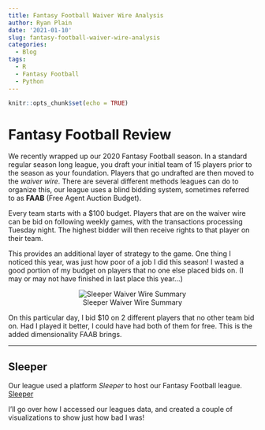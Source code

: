 ```yaml
---
title: Fantasy Football Waiver Wire Analysis
author: Ryan Plain
date: '2021-01-10'
slug: fantasy-football-waiver-wire-analysis
categories:
  - Blog
tags:
  - R
  - Fantasy Football
  - Python
---
```


```r
knitr::opts_chunk$set(echo = TRUE)
```


# Fantasy Football Review

We recently wrapped up our 2020 Fantasy Football season. In a standard regular season long league, you draft your initial team of 15 players prior to the season as your foundation. Players that go undrafted are then moved to the *waiver wire*. There are several different methods leagues can do to organize this, our league uses a blind bidding system, sometimes referred to as **FAAB** (Free Agent Auction Budget). 

Every team starts with a $100 budget. Players that are on the waiver wire can be bid on following weekly games, with the transactions processing Tuesday night. The highest bidder will then receive rights to that player on their team.

This provides an additional layer of strategy to the game. One thing I noticed this year, was just how poor of a job I did this season! I wasted a good portion of my budget on players that no one else placed bids on. (I may or may not have finished in last place this year...)

<center>
![Sleeper Waiver Wire Summary](~/blog/static/img/bids.png)
</center>

On this particular day, I bid $10 on 2 different players that no other team bid on. Had I played it better, I could have had both of them for free. This is the added dimensionality FAAB brings.

---

## Sleeper

Our league used a platform *Sleeper* to host our Fantasy Football league. [Sleeper](https://sleeper.app/) 

I'll go over how I accessed our leagues data, and created a couple of visualizations to show just how bad I was!

<!--
---

## Workflow

Import the necessary libraries

```r
library(tidyverse) 
library(rvest)
library(jsonlite)
library(httr)
library(reticulate)
library(ggtext)
library(ggthemes)
library(paletteer)
library(gt)
```


## Setup Data

There are 16 weeks of games in Fantasy Football. I'll be using Sleeper's API to pull transactions from my league. The API only supports read functionality, so no harm in sharing my league id!

The response found on [Sleeper's documentation](https://docs.sleeper.app/#get-transactions)

<center>![](~/blog/static/img/league_transactions.png)</center>

##### Below is the call for week 1

```r

url = glue::glue('https://api.sleeper.app/v1/league/580173188063862784/transactions/1')
res = httr::GET(url)
res_json <- rawToChar(res$content)
df <- jsonlite::fromJSON(res_json) %>% 
    as_tibble() %>% 
    janitor::clean_names() %>% 
    select(-starts_with("drops"))

head(df)
```


The response is a nested mess of JSON that needs to be parsed. Players added and dropped are stored as their player id and the roster id (which won't be used for this analysis). The issues is that these will be stored as a nested data frame of the player ids as columns and roster id as rows. 

```r
kableExtra::kbl(head(df$adds, 7)) %>% 
  kableExtra::kable_styling()
```

For this analysis, I do not need roster positions. All that is needed is the column names which are the id's of the players added. 

--- 

##### Flatten the data

My solution, was to flatten the response, pivot longer which duplicated the transaction for all 10 league members. After that, filter out the NA values. This tidy's the dataset by making each transaction a row of 1 player attempted to be added, with a status of Complete or Failed.


```r
dfs <- tibble()
for (i in 1:16) {
  url = glue::glue('https://api.sleeper.app/v1/league/580173188063862784/transactions/{i}')
  res = httr::GET(url)
  res_json <- rawToChar(res$content)
  df <- jsonlite::fromJSON(res_json, flatten = T) %>% 
    as_tibble() %>% 
    janitor::clean_names() %>% 
    select(-starts_with("drops"))
  
  df <- df %>% 
    pivot_longer(
      cols = starts_with("adds"), 
      names_to = "add",
      values_to = "value1"
    ) 
  df <- df %>% 
    rename(bid = settings_waiver_bid) %>% 
    select(-waiver_budget, -roster_ids, -draft_picks, -consenter_ids, -starts_with("setting"))
  
  df <- df %>% 
  mutate(add = str_remove(add, "adds_") %>% str_to_upper())
  
  dfs <- rbind(dfs, df)
}

dfs <- dfs %>% 
  rename(week = leg) %>% 
  filter(!is.na(value1)) %>% 
  select(-status_updated, -value1)

kableExtra::kbl(head(df, 10)) %>% 
  kableExtra::kable_styling()
```

---

## Player's Data

Now, I absolutely **LOVE** #rstats for it's ease of use with data, open community, and innovative way to optimize for human performance. However, when it comes to dealing with JSON data, I'm not as strong as I would like to be. 

Python was my entry into programming. Sometimes I need to fall back on that because I know how to work with certain data structures outside of data frames better. 

Thankfully, with the help of the engineers at Rstudio, we can run Python **AND** R for one project. With {rmarkdown} & {reticulate} I can leverage strengths of both languages, and pass data along to one another. 

To get the player's information, I will call the API for players. 

<center>![players](~/blog/static/img/players.png)</center>

**\*Important to note: the size is rather large, and Sleeper has requested that this call is done no more than once a day to update a database **

##### Load in Python Librarys
```python
import pandas as pd
import requests
```

The response can be parsed as a python dictionary. By creating a pandas data frame from the response, every column will be a player with every row what would normally be a field. 

Easy enough, we can transpose the dataframe so that it is in the format needed to join. 


```python
r = requests.get("https://api.sleeper.app/v1/players/nfl")
players = r.json()
players = pd.DataFrame(players).T
players = players.reset_index()
players = players[['index','full_name','gsis_id','fantasy_positions','weight','team']]

```

---

## League Users

One of the fields in the transactions table is "Creator". It is an id that can be paired with the username from the users table. 

```python
r = requests.get("https://api.sleeper.app/v1/league/580173188063862784/users")
users = r.json()
users = pd.DataFrame(users)
```


---

## Back to R

Now that all the data needed for the analysis has been brought in, I'll use {reticulate} to access the python data with R.

```r
users <- py$users %>% 
  as_tibble() %>% 
  select(avatar, display_name, user_id)
```

### MOAR DATA WRANGLING!

Eventually this data will be good to go. 

I originally found that passing the data from python to R created a regular data.frame() in R. When I used as_tibble(), it would create more nested structures, columns would contain numeric and character values which were formatted into lists. 

Steps:

1. Filter to only players that are in the transactions table.
2. Get rid of unnecessary problematic columns
3. Adjust types of columns
4. Create tibble, which still would have each field containing a list of length 1
5. Unnest, since list was of length 1 the number of rows remained the same


```r
pyplayers <- py$players

ids <- dfs$add %>% unique()
ids <- append(ids, df$drop %>% unique())
ids <- unique(ids)

pyplayers <- pyplayers %>% 
  mutate(index = as.character(index)) %>% 
  filter(index %in% ids) %>% 
  select(-gsis_id, -weight) %>% 
  mutate(full_name = ifelse(is.na(full_name),"",full_name)) %>% 
  as_tibble() %>% 
  unnest(full_name) %>% 
  unnest(team) %>% 
  unnest(fantasy_positions) %>% 
  mutate(full_name = ifelse(full_name == "", team, full_name)) %>% 
  group_by(index) %>% 
  mutate(rn = row_number()) %>% 
  filter(rn == 1) 

```


## Join Data

Finally! Now that the data is prepped, it is time to join them together to start analysis.

```r
df <- left_join(dfs, pyplayers, by=c("add"="index")) 

df <- left_join(df, users, by=c("creator" = "user_id"))

```


## Work with Dataframe


```r
df %>% 
  group_by(week, full_name) %>% 
  mutate(num_bids = n()) %>% 
  filter(num_bids == 1, status == "complete") %>% 
  ungroup() %>% 
  group_by(display_name) %>% 
  summarise(no_opposition = sum(bid, na.rm = T),
            player_amount = max(bid, na.rm = T), .groups = 'drop') %>% 
  kableExtra::kbl() %>% 
  kableExtra::kable_styling()
```

I am creating 3 dataframes to be joined together.

1. Bids where a user was the only person to bid
2. What player each user "wasted" the most FAAB on
3. Total amount of FAAB spent

In addition, since I knew my leaguemates personally I went ahead and added their first names in the dataset. 
```r

lonesome_bids <- df %>% 
  group_by(week, full_name) %>% 
  mutate(num_bids = n()) %>% 
  filter(num_bids == 1, status == "complete") %>% 
  ungroup() %>% 
  group_by(display_name) %>% 
  summarise(no_opposition = sum(bid, na.rm = T),
            .groups = 'drop') 

highest_player <- df %>% 
  group_by(week, full_name) %>% 
  mutate(num_bids = n()) %>% 
  filter(num_bids == 1, status == "complete") %>% 
  ungroup() %>% 
  filter(bid > 0) %>% 
  group_by(display_name, full_name) %>% 
  summarise(max_bid = max(bid), .groups = 'drop') %>% 
  group_by(display_name) %>% 
  arrange(-max_bid) %>% 
  mutate(rn = row_number()) %>% 
  filter(rn == 1) %>% 
  ungroup()

total <- df %>% 
  filter(status == "complete") %>%
  group_by(display_name) %>% 
  summarise(total_spent = sum(bid, na.rm = T), .groups = 'drop')

dat <- inner_join(lonesome_bids, total) %>% 
  inner_join(., highest_player, by="display_name") %>% 
  mutate(display_name = case_when(
    display_name == "jcbryant12" ~ "Clayton",
    display_name == "rplain" ~ "Ryan",
    display_name == "ZachAttack14" ~ "Zach",
    display_name == "benmann26" ~ "Ben",
    display_name == "waynemcfadin" ~ "Wayne",
    display_name == "manthony94" ~ "Mitch",
    display_name == "DirtyMcCurdy" ~ "Connor",
    display_name == "sauceboss91" ~ "Tony",
    display_name == "OnlyMike19" ~ "Mike",
    display_name == "Callmedougfunny" ~ "Jacob",
  )) 
```

--- 

## Final Result

Create a simple bar chart to compare each person's spending. 

```r
p <- dat %>%   
  ggplot(aes(reorder(display_name, total_spent))) +
  geom_col(aes(y=total_spent), fill="#003399", width = 0.9, alpha=0.81) +
  geom_col(aes(y=no_opposition), fill = "#ff2b4f", width = 0.9, alpha=01) +
  theme_fivethirtyeight() +
  labs(
    title = '<span style = "color: #003399">Total Bids</span> vs Bids When <span style = "color: #ff2b4f">No One Else Bid</span>',
    subtitle = "Clayton, you know you can't roll the money over to next year right?!",
    x=NULL,
    y=NULL
  ) +
  theme(
    panel.grid.major.x = element_blank(),
    panel.grid.minor.y = element_blank(),
    plot.title = element_markdown(),
    plot.subtitle = element_text(
      size = 14
    ),
    axis.text.x = element_text(
      size = 15, 
      angle = 45, 
      face = "bold"
    )
    ) +
  scale_y_continuous(labels=scales::dollar_format()) +
  scale_fill_manual(values = c("#ff2b4f", "#003399")) 

```
<center>
```r
p
```

</center>

Wow! My name is Ryan, and I have a spending problem. I spent more budget on players that no one else bid on than half of the league did in total. 

```r
dat %>% 
  arrange(-no_opposition) %>% 
  select(Name = display_name, `Total Bid` = total_spent, Player = full_name, Bid = max_bid, `Only Bidder` = no_opposition) %>% 
  gt() %>% 
  data_color(
    columns = vars(`Only Bidder`),
    colors = scales::col_numeric(
      palette = as.character(paletteer::paletteer_d("ggsci::red_material", n = 5)),
      domain = NULL
    )) %>%  fmt_currency(
    columns = vars(`Only Bidder`, `Total Bid`, Bid),
    decimals = 0,
  ) %>% 
  cols_align(
    align = "right",
    columns = vars(`Only Bidder`, `Total Bid`, Bid)
  ) %>% 
   tab_style(
    style = list(
      cell_borders(
        sides = "left",
        color = "black",
        weight = px(3)
      )
    ),
    locations = list(
      cells_body(
        columns = vars(`Only Bidder`)
      )
    )
  ) %>%
  tab_style(
    style = list(
      cell_borders(
        sides = "bottom",
        color = "black",
        weight = px(3)
      )
    ),
    locations = list(
      cells_column_labels(
        columns = gt::everything()
      )
    )
  ) %>% 
   cols_label(
    `Total Bid` = "Total Spent",
    Name = ""
  ) %>% 
  tab_header(
    title = md("**Mistakes Were Made**"),
    subtitle = "How much each person spent, along with who they wasted the most money on"
  )


```

---

That's a wrap! Thanks for joining me on my first public project. I wanted to give a huge thanks to Thomas Mock and his blog [The Mockup Blog](https://themockup.blog/). 

He is an excellent resource, both with the site as well as on Twitter. 

-->